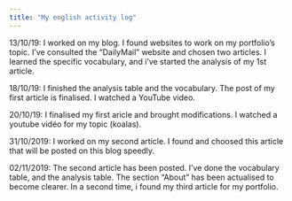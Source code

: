 ```yaml
---
title: "My english activity log"
---
```


13/10/19: I worked on my blog. I found websites to work on my portfolio's topic. I've consulted the "DailyMail" website and chosen two articles. 
I learned the specific vocabulary, and i've started the analysis of my 1st article.

18/10/19: I finished the analysis table and the vocabulary. The post of my first article is finalised. I watched a YouTube video. 

20/10/19: I finalised my first aricle and brought modifications. 
I watched a youtube vidéo for my topic (koalas).

31/10/2019: I worked on my second article. I found and choosed this article that will be posted on this blog speedly.

02/11/2019: The second article has been posted. I've done the vocabulary table, and the analysis table. The section "About" has been actualised to become clearer. 
In a second time, i found my third article for my portfolio. 

